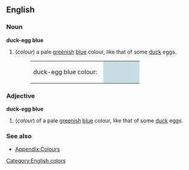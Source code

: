 ==English==

===Noun===
'''duck-egg blue'''
#(''colour'') a pale [[green]]ish [[blue]] colour, like that of some [[duck]] eggs.
#:<table><tr><td>duck-egg blue colour: &nbsp;</td><td bgcolor="#C7DEE3" width="80">&nbsp; </td></tr></table>

===Adjective===
'''duck-egg blue'''
#(''colour'') of a pale [[green]]ish [[blue]] colour, like that of some [[duck]] eggs.

===See also===
*[[Wiktionary_Appendix:Colours|Appendix:Colours]]

[[Category:English colors]]
